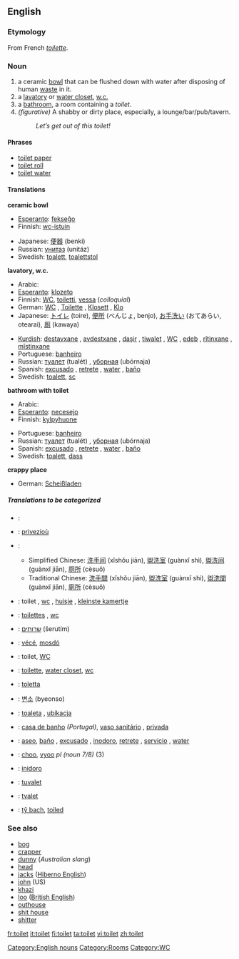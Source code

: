 ==English==

===Etymology===
From French ''[[toilette]]''.

===Noun===
{{en-noun}}

#a ceramic [[bowl]] that can be flushed down with water after disposing of human [[waste]] in it.
#a [[lavatory]] or [[water closet]], [[w.c.]]
#a [[bathroom]], a room containing a ''toilet''.
#''(figurative)'' A shabby or dirty place, especially, a lounge/bar/pub/tavern.
#:''Let’s get out of this toilet!''

====Phrases====
*[[toilet paper]]
*[[toilet roll]]
*[[toilet water]]

====Translations====
'''ceramic bowl'''
{{top}}
*[[Esperanto]]: [[fekseĝo]]
*Finnish: [[wc-istuin]]
{{mid}}
*Japanese: [[便器]] (benki)
*Russian: [[унитаз]] (unitáz) {{m}}
*Swedish: [[toalett]], [[toalettstol]]
{{bottom}}

'''lavatory, w.c.'''
{{top}}
*Arabic: {{ARchar|[[مرحاض]]}} {{Unicode|(merħá:ɖ)}} {{m}}
*[[Esperanto]]: [[klozeto]]
*Finnish: [[WC]], [[toiletti]], [[vessa]] (''colloquial'')
*German: [[WC]] {{n}}, [[Toilette]] {{f}}, [[Klosett]] {{n}}, [[Klo]] {{n}}
*Japanese: [[トイレ]] (toire), [[便所]] (べんじょ, benjo), [[お手洗い]] (おてあらい, otearai), [[厠]] (kawaya)
{{mid}}
*[[Kurdish]]: [[destavxane]] {{f}}, [[avdestxane]] {{f}}, [[daşir]] {{f}}, [[tiwalet]] {{f}}, [[WC]] {{f}}, [[edeb]] {{f}}, [[rîtinxane]] {{f}}, [[mîstinxane]] {{f}}
*Portuguese: [[banheiro]] {{m}}
*Russian: [[туалет]] (tualét) {{m}}, [[уборная]] (ubórnaja) {{f}}
*Spanish: [[excusado]] {{m}}, [[retrete]] {{m}}, [[water]] {{m}}, [[baño]] {{m}}
*Swedish: [[toalett]], [[sc]]
{{bottom}}

'''bathroom with toilet'''
{{top}}
*Arabic: {{ARchar|[[مرحاض]]}} {{Unicode|(merħá:ɖ)}} {{m}}
*[[Esperanto]]: [[necesejo]]
*Finnish: [[kylpyhuone]]
{{mid}}
*Portuguese: [[banheiro]] {{m}}
*Russian: [[туалет]] (tualét) {{m}}, [[уборная]] (ubórnaja) {{f}}
*Spanish: [[excusado]] {{m}}, [[retrete]] {{m}}, [[water]] {{m}}, [[baño]] {{m}}
*Swedish: [[toalett]], [[dass]]
{{bottom}}

'''crappy place'''
{{top}}
*German: [[Scheißladen]] {{m}}
{{mid}}
{{bottom}}

=====Translations to be categorized=====
{{checktrans}}
{{top}}
*{{ttbc|Arabic}}: {{ARchar|[[مرحاض]]}} {{Unicode|(merħá:ɖ)}} {{m}}
*{{ttbc|Breton}}: [[privezioù]] {{p}}
*{{ttbc|Chinese}}:
**Simplified Chinese: [[洗手间]] (xǐshǒu jiān), [[盥洗室]] (guànxǐ shì), [[盥洗间]] (guànxǐ jiān), [[厕所]] (cèsuǒ)
**Traditional Chinese: [[洗手間]] (xǐshǒu jiān), [[盥洗室]] (guànxǐ shì), [[盥洗間]] (guànxǐ jiān), [[廁所]] (cèsuǒ)
*{{ttbc|Dutch}}: toilet {{n}}, [[wc]] {{m}}, [[huisje]] {{n}}, [[kleinste kamertje]] {{n}}
*{{ttbc|French}}: [[toilettes]] {{f}} {{p}}, [[wc]] {{m}}
*{{ttbc|Hebrew}}: [[שרותים]] (šerutím) {{m}} {{p}}
*{{ttbc|Hungarian}}: [[vécé]], [[mosdó]]
*{{ttbc|Indonesian}}: toilet, [[WC]]
*{{ttbc|Interlingua}}: [[toilette]], [[water closet]], [[wc]]
*{{ttbc|Italian}}: [[toletta]] {{f}}
{{mid}}
*{{ttbc|Korean}}: [[변소]] (byeonso)
*{{ttbc|Polish}}: [[toaleta]] {{f}}, [[ubikacja]] {{f}}
*{{ttbc|Portuguese}}: [[casa de banho]] {{f}} ''(Portugal)'', [[vaso sanitário]] {{m}}, [[privada]] {{f}}
*{{ttbc|Spanish}}: [[aseo]], [[baño]] {{m}}, [[excusado]] {{m}}, [[inodoro]], [[retrete]] {{m}}, [[servicio]] {{m}}, [[water]] {{m}}
*{{ttbc|Swahili}}: [[choo]], [[vyoo]] ''pl (noun 7/8)'' (3)
*{{ttbc|Tagalog}}: [[inidoro]]
*{{ttbc|Turkish}}: [[tuvalet]]
*{{ttbc|Volapük}}: [[tvalet]]
*{{ttbc|Welsh}}: [[tŷ bach]], [[toiled]]
{{bottom}}

===See also===
*[[bog]]
*[[crapper]]
*[[dunny]] (''Australian slang'')
*[[head]]
*[[jacks]] ([[Hiberno English]])
*[[john]] (US)
*[[khazi]]
*[[loo]] ([[British English]])
*[[outhouse]]
*[[shit house]]
*[[shitter]]

[[Category:English nouns]]
[[Category:Rooms]]
[[Category:WC]]

[[fr:toilet]]
[[it:toilet]]
[[fi:toilet]]
[[ta:toilet]]
[[vi:toilet]]
[[zh:toilet]]
